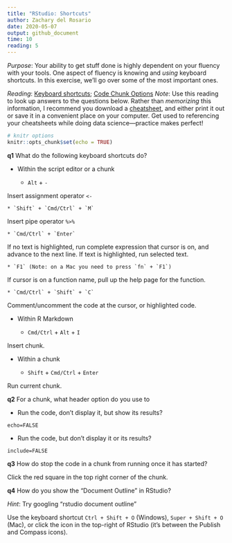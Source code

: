 ```yaml
---
title: "RStudio: Shortcuts"
author: Zachary del Rosario
date: 2020-05-07
output: github_document
time: 10
reading: 5
---
```


*Purpose*: Your ability to get stuff done is highly dependent on your fluency
with your tools. One aspect of fluency is knowing and *using* keyboard
shortcuts. In this exercise, we'll go over some of the most important ones.

*Reading*: [Keyboard
shortcuts](https://support.rstudio.com/hc/en-us/articles/200711853-Keyboard-Shortcuts); [Code Chunk Options](https://rmarkdown.rstudio.com/lesson-3.html)
*Note*: Use this reading to look up answers to the questions below. Rather than
*memorizing* this information, I recommend you download a
[cheatsheet](https://rstudio.com/wp-content/uploads/2016/01/rstudio-IDE-cheatsheet.pdf),
and either print it out or save it in a convenient place on your computer. Get
used to referencing your cheatsheets while doing data science---practice makes
perfect!

```r
# knitr options
knitr::opts_chunk$set(echo = TRUE)
```

__q1__ What do the following keyboard shortcuts do?

* Within the script editor or a chunk

    * `Alt` + `-`

<!-- solution-begin -->
Insert assignment operator `<-`
<!-- solution-end -->

    * `Shift` + `Cmd/Ctrl` + `M`

<!-- solution-begin -->
Insert pipe operator `%>%`
<!-- solution-end -->

    * `Cmd/Ctrl` + `Enter`

<!-- solution-begin -->
If no text is highlighted, run complete expression that cursor is
on, and advance to the next line. If text is highlighted, run
selected text.
<!-- solution-end -->

    * `F1` (Note: on a Mac you need to press `fn` + `F1`)

<!-- solution-begin -->
If cursor is on a function name, pull up the help page for the function.
<!-- solution-end -->

	* `Cmd/Ctrl` + `Shift` + `C`

<!-- solution-begin -->
Comment/uncomment the code at the cursor, or highlighted code.
<!-- solution-end -->


* Within R Markdown

    * `Cmd/Ctrl` + `Alt` + `I`

<!-- solution-begin -->
Insert chunk.
<!-- solution-end -->

* Within a chunk

    * `Shift` + `Cmd/Ctrl` + `Enter`

<!-- solution-begin -->
Run current chunk.
<!-- solution-end -->

__q2__ For a chunk, what header option do you use to

* Run the code, don't display it, but show its results?

<!-- solution-begin -->
`echo=FALSE`
<!-- solution-end -->

* Run the code, but don't display it or its results?

<!-- solution-begin -->
`include=FALSE`
<!-- solution-end -->

__q3__ How do stop the code in a chunk from running once it has started?

<!-- solution-begin -->
Click the red square in the top right corner of the chunk.
<!-- solution-end -->

__q4__ How do you show the "Document Outline" in RStudio?

*Hint*: Try googling "rstudio document outline"

<!-- solution-begin -->
Use the keyboard shortcut `Ctrl + Shift + O` (Windows), `Super + Shift + O` (Mac), or click the icon in the top-right of RStudio (it's between the Publish and Compass icons).
<!-- solution-end -->

<!-- include-exit-ticket -->

